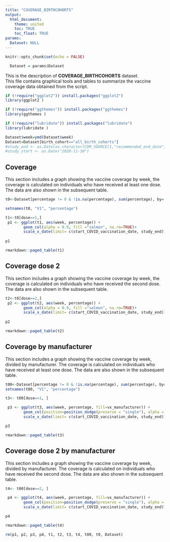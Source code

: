 ```yaml
---
title: "COVERAGE_BIRTHCOHORTS"
output: 
  html_document:
    theme: united
    toc: TRUE
    toc_float: TRUE
params:
  Dataset: NULL
---
```



```r
knitr::opts_chunk$set(echo = FALSE)
```

```r
  Dataset = params$Dataset
```

This is the description of **COVERAGE_BIRTHCOHORTS** dataset.
<br>
This file contains graphical tools and tables to summarize the vaccine coverage data obtained from the script. 

```r
if (!require("ggplot2")) install.packages("ggplot2")
library(ggplot2 )

if (!require("ggthemes")) install.packages("ggthemes")
library(ggthemes )

if (!require("lubridate")) install.packages("lubridate")
library(lubridate )

Dataset$week=ymd(Dataset$week)
Dataset=Dataset[birth_cohort=="all_birth_cohorts"]
#study_end <- as.Date(as.character(CDM_SOURCE[1,"recommended_end_date"]), date_format)
#study_start <- as.Date("2020-11-30")

```

## Coverage

This section includes a graph showing the vaccine coverage by week, the coverage is calculated on individuals who have received at least one dose. 
The data are also shown in the subsequent table. 

```r

t0<-Dataset[percentage != 0 & !is.na(percentage), sum(percentage), by= .(week, dose)]

setnames(t0, "V1", "percentage")

t1<-t0[dose==1,]
 p1 <- ggplot(t1, aes(week, percentage)) +   
        geom_col(alpha = 0.9, fill ="salmon", na.rm=TRUE)+
        scale_x_date(limit= c(start_COVID_vaccination_date, study_end))
      
p1

rmarkdown::paged_table(t1)
```

## Coverage dose 2

This section includes a graph showing the vaccine coverage by week, the coverage is calculated on individuals who have received the second dose. 
The data are also shown in the subsequent table.

```r
t2<-t0[dose==2,]
 p2 <- ggplot(t2, aes(week, percentage)) +   
        geom_col(alpha = 0.9, fill ="salmon", na.rm=TRUE)+
        scale_x_date(limit= c(start_COVID_vaccination_date, study_end))
      
p2

rmarkdown::paged_table(t2)
```


## Coverage by manufacturer

This section includes a graph showing the vaccine coverage by week, divided by manufacturer. The coverage is calculated on individuals who have received at least one dose. 
The data are also shown in the subsequent table. 

```r

t00<-Dataset[percentage != 0 & !is.na(percentage), sum(percentage), by= .(week, vx_manufacturer, dose)]
setnames(t00, "V1", "percentage")

t3<- t00[dose==1, ]

 p3 <- ggplot(t3, aes(week, percentage, fill=vx_manufacturer)) +   
        geom_col(position=position_dodge(preserve = "single"), alpha = 0.9, na.rm=TRUE)+
        scale_x_date(limit= c(start_COVID_vaccination_date, study_end))

p3

rmarkdown::paged_table(t3)

```

## Coverage dose 2 by manufacturer

This section includes a graph showing the vaccine coverage by week, divided by manufacturer. The coverage is calculated on individuals who have received the second dose. 
The data are also shown in the subsequent table. 

```r
 
t4<- t00[dose==2, ]

 p4 <- ggplot(t4, aes(week, percentage, fill=vx_manufacturer)) +   
        geom_col(position=position_dodge(preserve = "single"), alpha = 0.9, na.rm=TRUE)+
        scale_x_date(limit= c(start_COVID_vaccination_date, study_end))

p4

rmarkdown::paged_table(t4)
```

```r
rm(p1, p2, p3, p4, t1, t2, t3, t4, t00, t0, Dataset)

```
